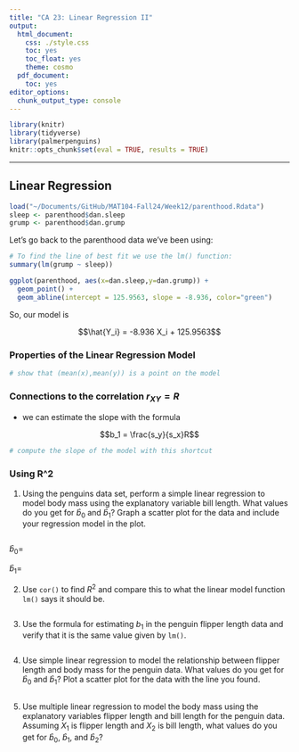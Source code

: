 ```yaml
---
title: "CA 23: Linear Regression II"
output:
  html_document:
    css: ./style.css
    toc: yes
    toc_float: yes
    theme: cosmo
  pdf_document:
    toc: yes
editor_options:
  chunk_output_type: console
---
```





```r
library(knitr)
library(tidyverse)
library(palmerpenguins)
knitr::opts_chunk$set(eval = TRUE, results = TRUE)
```

---

## Linear Regression
```r
load("~/Documents/GitHub/MAT104-Fall24/Week12/parenthood.Rdata")
sleep <- parenthood$dan.sleep
grump <- parenthood$dan.grump
```

Let's go back to the parenthood data we've been using:

```r
# To find the line of best fit we use the lm() function:
summary(lm(grump ~ sleep))
```


```r
ggplot(parenthood, aes(x=dan.sleep,y=dan.grump)) +
  geom_point() + 
  geom_abline(intercept = 125.9563, slope = -8.936, color="green") 
```

So, our model is 

$$\hat{Y_i} = -8.936 X_i + 125.9563$$

### Properties of the Linear Regression Model


```r
# show that (mean(x),mean(y)) is a point on the model

```

### Connections to the correlation $r_{XY}=R$

+ we can estimate the slope with the formula

$$b_1 = \frac{s_y}{s_x}R$$

```r
# compute the slope of the model with this shortcut

```


### Using R^2


1. Using the penguins data set, perform a simple linear regression to model body mass using the explanatory variable bill length. What values do you get for $\hat{b}_0$ and $\hat{b}_1$? Graph a scatter plot for the data and include your regression model in the plot.

```r

```

$\hat{b}_0 =$

$\hat{b}_1 =$

2. Use `cor()` to find $R^2$ and compare this to what the linear model function `lm()` says it should be. 

```r

```

3. Use the formula for estimating $b_1$ in the penguin flipper length data and verify that it is the same value given by `lm()`.

```r

```

4. Use simple linear regression to model the relationship between flipper length and body mass for the penguin data. What values do you get for $\hat{b}_0$ and $\hat{b}_1$? Plot a scatter plot for the data with the line you found.

```r

```


5. Use multiple linear regression to model the body mass using the explanatory variables flipper length and bill length for the penguin data. Assuming $X_1$ is flipper length and $X_2$ is bill length, what values do you get for $\hat{b}_0$,  $\hat{b}_1$, and $\hat{b}_2$? 

```r

```
